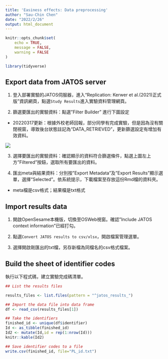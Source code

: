 ```yaml
---
title: 'Easiness effects: Data preprocessing'
author: "Sau-Chin Chen"
date: "2022/2/26"
output: html_document
---
```


```r
knitr::opts_chunk$set(
	echo = TRUE,
	message = FALSE,
	warning = FALSE
)

library(tidyverse)
```

## Export data from JATOS server

1. 登入部署實驗的JATOS伺服器，進入“Replication: Kerwer et al.(2021)正式版”資訊網頁，點選`Study Results`進入實驗資料管理網頁。

2. 篩選要匯出的實驗資料：點選"Filter Builder" 進行下圖設定

* 20220317更新：根據外校老師回報，部分同學有完成實驗，但是因為沒有關閉視窗，導致後台狀態註記為“DATA_RETRIEVED”，更新篩選設定有增加有效資料。

![](img/Results_export001.png)

3. 選擇要匯出的實驗資料：確認顯示的資料符合篩選條件，點選上圖左上方"Filtered"按鈕，選取所有要匯出的資料。

4. 匯出meta與結果資料：分別按"Export Metadata"及”Export Results"顯示選單，選擇“Selected"。依系統提示，下載檔案至存放這份Rmd檔的資料夾。

- meta檔是csv格式；結果檔是txt格式


## Import results data


1. 開啟OpenSesame本機版，切換至OSWeb視窗。確認”Include JATOS context information"已經打勾。

2. 點選`Convert JATOS results to csv/xlsx`，開啟檔案管理選單。

3. 選擇開啟剛匯出的txt檔，另存新檔為同檔名的csv格式檔案。


## Build the sheet of identifier codes

執行以下程式碼，建立實驗完成碼清單。

```r
## List the results files

results_files <- list.files(pattern = "^jatos_results_")

## Import the data file into data frame
df <- read_csv(results_files[1])

## Take the identifiers
finished_id <- unique(df$identifier)
Id <- as_tibble(finished_id)
Id2 <- mutate(Id,id = rep(1:nrow(Id)))
knitr::kable(Id2)

## Save identifier codes to a file
write.csv(finished_id, file="PL_id.txt")
```

